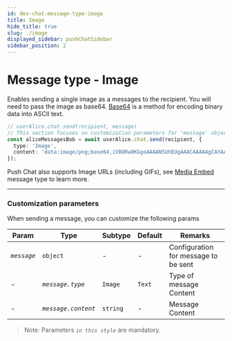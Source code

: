 ```yaml
---
id: dev-chat-message-type-image
title: Image
hide_title: true
slug: ./image
displayed_sidebar: pushChatSidebar
sidebar_position: 2
---
```


# Message type - Image
Enables sending a single image as a messages to the recipient. You will need to pass the image as base64. [Base64](https://en.wikipedia.org/wiki/Base64) is a method for encoding binary data into ASCII text.

<head>
  <title>Message Type - Image | Push Chat | Push Documentation</title>
</head>


<Tabs className="codetabs" groupId="code-examples">
  <TabItem value="js" attributes={{className: "codetab js"}} default>
    

  ```typescript
  // userAlice.chat.send(recipient, message)
  // This section focuses on customization parameters for 'message' object
  const aliceMessagesBob = await userAlice.chat.send(recipient, {
    type: 'Image',
    content: 'data:image/png;base64,iVBORw0KGgoAAAANSUhEUgAAACAAAAAgCAYAAABzenr0AAAAvklEQVR4AcXBsW2FMBiF0Y8r3GQb6jeBxRauYRpo4yGQkMd4gg==',
  });
  ```

  </TabItem>
</Tabs>

Push Chat also supports Image URLs (including GIFs), see [Media Embed](./media-embed) message type to learn more.

---

### Customization parameters
When sending a message, you can customize the following params

| Param                  | Type                   | Subtype                                         | Default | Remarks                                                                             |
| ---------------------- | ---------------------- |------------------------------------------------ | ------- | ----------------------------------------------------------------------------------- |
| _`message`_            | `object`               | -                                               | -       | Configuration for message to be sent                                                |
| -                      | _`message.type`_       | `Image`                                         | `Text`  | Type of message Content                                                             |
| -                      | _`message.content`_    | `string`                                        | -       | Message Content                                                                     |

> Note: Parameters _`in this style`_ are mandatory.